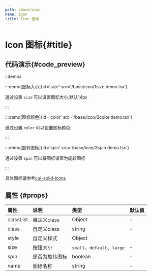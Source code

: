 ```yaml
---
path: /base/icon
name: icon
title: Icon 图标
---
```


<div class="sys-ctx-main-left">

# Icon 图标\{#title\}

## 代码演示\{#code_preview\}

::demos

:::demo[图标大小]{id='size' src='/base/icon/1size.demo.tsx'}

通过设置 `size` 可以设置图标大小,默认14px

:::


:::demo[图标颜色]{id='color' src='/base/icon/2color.demo.tsx'}

通过设置 `color` 可以设置图标颜色

:::


:::demo[旋转图标]{id='spin' src='/base/icon/3spin.demo.tsx'}

通过设置 `spin` 可以将图标设置为旋转图标

:::


具体图标请参考[cui-solid-icons](https://icons.cqb325.cn/)



## 属性 \{#props\}

| 属性 | 说明 | 类型 | 默认值 |
| :--- | :---- | :--- | :--- |
|classList|自定义class|Object|-|
|class|自定义class|string|-|
|style|自定义样式|Object||
|size|按钮大小|`small`、`default`、`large`|-|
|spin|是否为旋转图标|boolean|-|
|name|图标名称|string|-|

</div>
